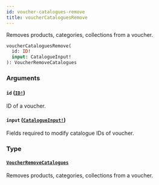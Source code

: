 ```yaml
---
id: voucher-catalogues-remove
title: voucherCataloguesRemove
---
```


Removes products, categories, collections from a voucher.

```graphql
voucherCataloguesRemove(
  id: ID!
  input: CatalogueInput!
): VoucherRemoveCatalogues

```

### Arguments

#### `id` ([`ID!`](/api-reference/scalars/id.mdx))

ID of a voucher.

#### `input` ([`CatalogueInput!`](/api-reference/inputs/catalogue-input.mdx))

Fields required to modify catalogue IDs of voucher.

### Type

#### [`VoucherRemoveCatalogues`](/api-reference/objects/voucher-remove-catalogues.mdx)

Removes products, categories, collections from a voucher.
